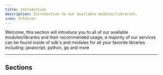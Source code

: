 ```yaml
---
title: Introduction
description: Introduction to our available modules/libraries.
icon: InfoIcon
---
```


Welcome, this section will introduce you to all of our available modules/libraries and their
recommended usage, a majority of our services can be found inside of sdk's and modules for
all your favorite libraries including: javascript, python, go and more

---

## Sections

<Cards>
    <Card
        href="/docs/npm"
        title="Javascript (npm)"
        description="Documentation regarding all of our available npm modules"
    />
    <Card href="#" title="Python (pip)" description="Coming soon" />
    <Card href="#" title="Go (github)" description="Coming soon" />
</Cards>
